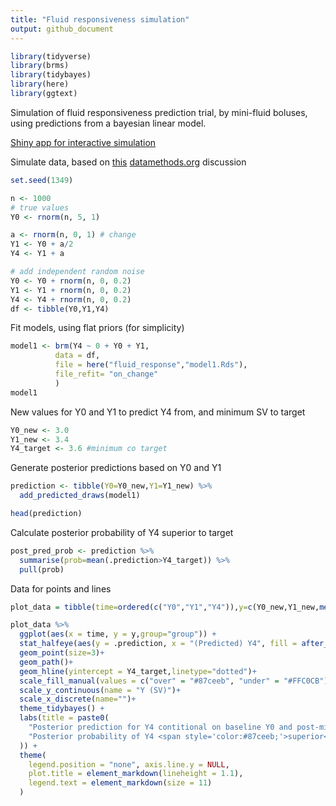```yaml
---
title: "Fluid responsiveness simulation"
output: github_document
---
```


```r
library(tidyverse)
library(brms)
library(tidybayes)
library(here)
library(ggtext)
```

Simulation of fluid responsiveness prediction trial, by mini-fluid boluses, using predictions from a bayesian linear model.

[Shiny app for interactive simulation](https://lmsaxhaug.shinyapps.io/fluid_response_sim/)

Simulate data, based on [this](https://discourse.datamethods.org/t/calculating-correlation-between-consecutive-changes-dealing-with-spurious-correlation/4528/6) [datamethods.org](datamethods.org) discussion

```r
set.seed(1349)

n <- 1000
# true values
Y0 <- rnorm(n, 5, 1)

a <- rnorm(n, 0, 1) # change
Y1 <- Y0 + a/2
Y4 <- Y1 + a

# add independent random noise
Y0 <- Y0 + rnorm(n, 0, 0.2)
Y1 <- Y1 + rnorm(n, 0, 0.2)
Y4 <- Y4 + rnorm(n, 0, 0.2)
df <- tibble(Y0,Y1,Y4)
```

Fit models, using flat priors (for simplicity)

```r
model1 <- brm(Y4 ~ 0 + Y0 + Y1,
          data = df,
          file = here("fluid_response","model1.Rds"),
          file_refit= "on_change"
          )
model1
```

New values for Y0 and Y1 to predict Y4 from, and minimum SV to target

```r
Y0_new <- 3.0
Y1_new <- 3.4
Y4_target <- 3.6 #minimum co target

```

Generate posterior predictions based on Y0 and Y1

```r
prediction <- tibble(Y0=Y0_new,Y1=Y1_new) %>%
  add_predicted_draws(model1)

head(prediction)
```

Calculate posterior probability of Y4 superior to target

```r
post_pred_prob <- prediction %>%
  summarise(prob=mean(.prediction>Y4_target)) %>%
  pull(prob)
```

Data for points and lines

```r
plot_data = tibble(time=ordered(c("Y0","Y1","Y4")),y=c(Y0_new,Y1_new,mean(prediction$.prediction)),group="group")
```

```r
plot_data %>%
  ggplot(aes(x = time, y = y,group="group")) +
  stat_halfeye(aes(y = .prediction, x = "(Predicted) Y4", fill = after_stat(ifelse(y > Y4_target, "over", "under"))), data = prediction) +
  geom_point(size=3)+
  geom_path()+
  geom_hline(yintercept = Y4_target,linetype="dotted")+
  scale_fill_manual(values = c("over" = "#87ceeb", "under" = "#FFC0CB")) +
  scale_y_continuous(name = "Y (SV)")+
  scale_x_discrete(name="")+
  theme_tidybayes() +
  labs(title = paste0(
    "Posterior prediction for Y4 contitional on baseline Y0 and post-minibolus Y1 <br>",
    "Posterior probability of Y4 <span style='color:#87ceeb;'>superior</span> to target (dotted line): ", scales::percent(post_pred_prob, accuracy = .1)
  )) +
  theme(
    legend.position = "none", axis.line.y = NULL,
    plot.title = element_markdown(lineheight = 1.1),
    legend.text = element_markdown(size = 11)
  )

```
